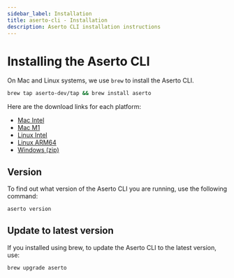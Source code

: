```yaml
---
sidebar_label: Installation
title: aserto-cli - Installation
description: Aserto CLI installation instructions
---
```


# Installing the Aserto CLI

On Mac and Linux systems, we use `brew` to install the Aserto CLI.

```bash
brew tap aserto-dev/tap && brew install aserto
```

Here are the download links for each platform:

- [Mac Intel](https://storage.googleapis.com/aserto-cli/aserto/latest/aserto_darwin_x86_64.zip)
- [Mac M1](https://storage.googleapis.com/aserto-cli/aserto/latest/aserto_darwin_arm64.zip)
- [Linux Intel](https://storage.googleapis.com/aserto-cli/aserto/latest/aserto_linux_x86_64.zip)
- [Linux ARM64](https://storage.googleapis.com/aserto-cli/aserto/latest/aserto_linux_arm64.zip)
- [Windows (zip)](https://storage.googleapis.com/aserto-cli/aserto/latest/aserto_windows_x86_64.zip)

## Version

To find out what version of the Aserto CLI you are running, use the following command:

```bash
aserto version
```

## Update to latest version

If you installed using brew, to update the Aserto CLI to the latest version, use:

```bash
brew upgrade aserto
```
